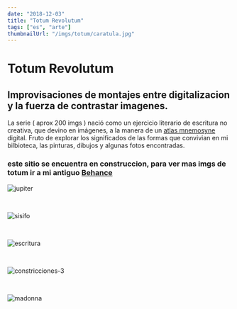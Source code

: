 ```yaml
---
date: "2018-12-03"
title: "Totum Revolutum"
tags: ["es", "arte"]
thumbnailUrl: "/imgs/totum/caratula.jpg"
---
```


# Totum Revolutum
## Improvisaciones de montajes entre digitalizacion y la fuerza de contrastar imagenes.


La serie ( aprox 200 imgs ) nació como un ejercicio literario de escritura no creativa, que devino en imágenes, 
a la manera de un [atlas mnemosyne](https://proyectoidis.org/atlas-mnemosyne/) digital. Fruto de explorar los significados de las formas que convivian en mi bilbioteca, las pinturas, dibujos y algunas fotos encontradas.

### este sitio se encuentra en construccion, para ver mas imgs de totum ir a mi antiguo [Behance](https://www.behance.net/Nictemeral)

<Image
  src="/imgs/totum/jupiter-1.jpg"
  className="m-auto"
  height={1000}
  width={1000}
  alt="jupiter"
/>

<br />

<Image
  src="/imgs/totum/sisifo-a.jpg"
  className="m-auto"
  height={1000}
  width={1000}
  alt="sisifo"
/>

<br />


<Image
  src="/imgs/totum/escritura.jpg"
  className="m-auto"
  height={1000}
  width={1000}
  alt="escritura"
/>

<br />


<Image
  src="/imgs/totum/constricciones-3.jpg"
  className="m-auto"
  height={1000}
  width={1000}
  alt="constricciones-3"
/>

<br />


<Image
  src="/imgs/totum/madonna.jpg "
  className="m-auto"
  height={1000}
  width={1000}
  alt="madonna"
/>

<br />
